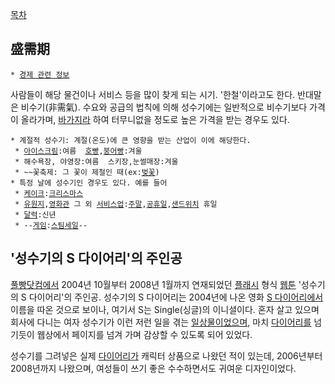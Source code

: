 [[목차]]
== 盛需期 ==
 * [[경제 관련 정보]]

사람들이 해당 물건이나 서비스 등을 많이 찾게 되는 시기. '한철'이라고도 한다. 반대말은 비수기(非需氣).
수요와 공급의 법칙에 의해 성수기에는 일반적으로 비수기보다 가격이 올라가며, [[바가지]]라 하여 터무니없을 정도로 높은 가격을 받는 경우도 있다.

 * 계절적 성수기: 계절(온도)에 큰 영향을 받는 산업이 이에 해당한다.
  * [[아이스크림]]:여름  [[호빵]],[[붕어빵]]:겨울
  * 해수욕장, 야영장:여름  스키장,눈썰매장:겨울
  * ~~꽃축제: 그 꽃이 제철인 때(ex:[[벚꽃]])
 * 특정 날에 성수기인 경우도 있다. 예를 들어
  * [[케이크]]:[[크리스마스]]
  * [[유원지]],[[영화관]] 그 외 [[서비스업]]:[[주말]],[[공휴일]],[[샌드위치]] 휴일
  * [[달력]]:신년
  * --[[게임]]:[[스팀]]세일--

== '성수기의 S 다이어리'의 주인공 ==
[[풀빵닷컴]]에서 2004년 10월부터 2008년 1월까지 연재되었던 [[플래시]] 형식 [[웹툰]] '성수기의 S 다이어리'의 주인공. 성수기의 S 다이어리는 2004년에 나온 영화 [[S 다이어리]]에서 이름을 따온 것으로 보이나, 여기서 S는 Single(싱글)의 이니셜이다. 혼자 살고 있으며 회사에 다니는 여자 성수기가 이런 저런 일을 겪는 [[일상물]]이었으며, 마치 [[다이어리]]를 넘기듯이 웹상에서 페이지를 넘겨 가며 감상할 수 있도록 되어 있었다.

성수기를 그려넣은 실제 [[다이어리]]가 캐릭터 상품으로 나왔던 적이 있는데, 2006년부터 2008년까지 나왔으며, 여성들이 쓰기 좋은 수수하면서도 귀여운 디자인이었다.
